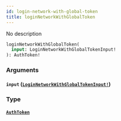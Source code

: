 ```yaml
---
id: login-network-with-global-token
title: loginNetworkWithGlobalToken
---
```


No description

```graphql
loginNetworkWithGlobalToken(
  input: LoginNetworkWithGlobalTokenInput!
): AuthToken!

```

### Arguments

#### `input` ([`LoginNetworkWithGlobalTokenInput!`](/docs/graphql/inputs/login-network-with-global-token-input))

### Type

#### [`AuthToken`](/docs/graphql/objects/auth-token)
